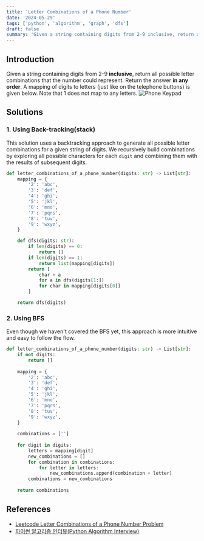```yaml
---
title: 'Letter Combinations of a Phone Number'
date: '2024-05-29'
tags: ['python', 'algorithm', 'graph', 'dfs']
draft: false
summary: 'Given a string containing digits from 2-9 inclusive, return all possible letter combinations that the number could represent'
---
```


## Introduction
Given a string containing digits from 2-9 **inclusive**, return all possible letter combinations
that the number could represent. Return the answer **in any order**.
A mapping of digits to letters (just like on the telephone buttons) is given below.
Note that 1 does not map to any letters.
![Phone Keypad](/static/images/algorithm/phone.png)


## Solutions
### 1. Using Back-tracking(stack)
This solution uses a backtracking approach to generate all possible letter combinations for a given string of digits. 
We recursively build combinations by exploring all possible characters for each `digit` and combining them with the results of subsequent digits.
```python:main.py
def letter_combinations_of_a_phone_number(digits: str) -> List[str]:
    mapping = {
        '2': 'abc',
        '3': 'def',
        '4': 'ghi',
        '5': 'jkl',
        '6': 'mno',
        '7': 'pqrs',
        '8': 'tuv',
        '9': 'wxyz',
    }

    def dfs(digits: str):
        if len(digits) == 0:
            return []
        if len(digits) == 1:
            return list(mapping[digits])
        return [
            char + a
            for a in dfs(digits[1:])
            for char in mapping[digits[0]]
        ]

    return dfs(digits)
```

### 2. Using BFS
Even though we haven't covered the BFS yet, this approach is more intuitive and easy to follow the flow.
```python:main.py
def letter_combinations_of_a_phone_number(digits: str) -> List[str]:
    if not digits:
        return []
    
    mapping = {
        '2': 'abc',
        '3': 'def',
        '4': 'ghi',
        '5': 'jkl',
        '6': 'mno',
        '7': 'pqrs',
        '8': 'tuv',
        '9': 'wxyz',
    }
    
    combinations = ['']
    
    for digit in digits:
        letters = mapping[digit]
        new_combinations = []
        for combination in combinations:
            for letter in letters:
                new_combinations.append(combination + letter)
        combinations = new_combinations
    
    return combinations
```
## References

- [Leetcode Letter Combinations of a Phone Number Problem](https://leetcode.com/problems/number-of-islands)
- [파이썬 알고리즘 인터뷰(Python Algorithm Interview)](https://www.aladin.co.kr/shop/wproduct.aspx?ItemId=245495826)
